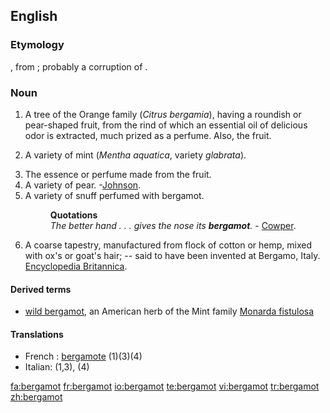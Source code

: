 ==English==

===Etymology===
{{etyl|fr}} {{term|bergamote|lang=fr}}, from {{etyl|it}} {{term|bergamotta|lang=it}}; probably a corruption of {{etyl|tr}} {{term|beg armdi||a lord's pear|lang=tr}}.

===Noun===
{{infl|en|noun}}

# {{botany}} A tree of the Orange family (''Citrus bergamia''), having a roundish or pear-shaped fruit, from the rind of which an essential oil of delicious odor is extracted, much prized as a perfume. Also, the fruit. 
# {{botany}} A variety of mint (''Mentha aquatica'', variety ''glabrata'').
# The essence or perfume made from the fruit.
# A variety of pear. -[[Johnson]].
# A variety of snuff perfumed with bergamot.
#:'''Quotations'''
#:''The better hand . . . gives the nose its '''bergamot'''.'' - [[Cowper]].
# A coarse tapestry, manufactured from flock of cotton or hemp, mixed with ox's or goat's hair; -- said to have been invented at Bergamo, Italy.  [[Encyclopedia Britannica]].

====Derived terms====
*[[wild bergamot]], an American herb of the Mint family [[Monarda fistulosa]]

====Translations====
* French : [[bergamote]] (1)(3)(4)
*Italian: {{t-|it|bergamotto|m}} (1,3), {{t-|it|bergamotta|f}} (4)

[[fa:bergamot]]
[[fr:bergamot]]
[[io:bergamot]]
[[te:bergamot]]
[[vi:bergamot]]
[[tr:bergamot]]
[[zh:bergamot]]